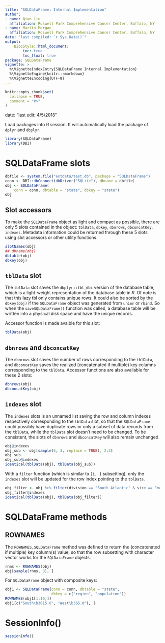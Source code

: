 ```yaml
---
title: "SQLDataFrame: Internal Implementation"
author:
- name: Qian Liu
  affiliation: Roswell Park Comprehensive Cancer Center, Buffalo, NY
- name: Martin Morgan
  affiliation: Roswell Park Comprehensive Cancer Center, Buffalo, NY
date: "last compiled: `r Sys.Date()`"
output:
    BiocStyle::html_document:
        toc: true
        toc_float: true
package: SQLDataFrame
vignette: >
  %\VignetteIndexEntry{SQLDataFrame Internal Implementation}
  %\VignetteEngine{knitr::rmarkdown}
  %\VignetteEncoding{UTF-8}
---
```


```r
knitr::opts_chunk$set(
  collapse = TRUE,
  comment = "#>"
)
```
date: "last edit: 4/5/2018"

[dbplyr]: https://cran.r-project.org/web/packages/dbplyr/index.html


Load packages into R session. It will automatically load the package
of `dplyr` and `dbplyr`.
```r
library(SQLDataFrame)
library(DBI)
```

# SQLDataFrame slots

```r
dbfile <- system.file("extdata/test.db", package = "SQLDataFrame")
conn <- DBI::dbConnect(dbDriver("SQLite"), dbname = dbfile)
obj <- SQLDataFrame(
    conn = conn, dbtable = "state", dbkey = "state")
obj
```

## Slot accessors

To make the `SQLDataFrame` object as light and compact as possible,
there are only 5 slots contained in the object: `tblData`, `dbkey`,
`dbnrows`, `dbconcatKey`, `indexes`. Metadata information could be
returned through these 5 slots using slot accessors or other utility
functions. 
```r
slotNames(obj)
## dbname(obj)
dbtable(obj)
dbkey(obj)
```

## `tblData` slot

The `tblData` slot saves the `dbplyr::tbl_dbi` version of the database
table, which is a light-weight representation of the database table in
_R_. Of note is that this lazy tbl only contains unique rows. It could
also be sorted by the `dbkey(obj)` if the `SQLDataFrame` object was
generated from `union` or `rbind`. So when the `saveSQLDataFrame()`
function was called, a database table will be written into a physical
disk space and have the unique records.

Accessor function is made avaible for this slot: 
```r
tblData(obj)
```

## `dbnrows` and `dbconcatKey`
The `dbnrows` slot saves the number of rows corresponding to the
`tblData`, and `dbconcatKey` saves the realized (concatenated if
multiple) key columns corresponding to the `tblData`. Accessor
functions are also available for these 2 slots: 

```r
dbnrows(obj)
dbconcatKey(obj)
```

## `indexes` slot
The `indexes` slots is an unnamed list saving the row and column
indexes respectively corresponding to the `tblData` slot, so that the
`SQLDataFrame` could possibly have duplicate rows or only a subset of
data records from the `tblData`, while the `tblData` slot doesn't need
to be changed. To be consistent, the slots of `dbnrows` and
`dbconcatKey` will also remain unchanged.

```r
obj@indexes
obj_sub <- obj[sample(5, 3, replace = TRUE), 2:3]
obj_sub
obj_sub@indexes
identical(tblData(obj), tblData(obj_sub))
```

With a `filter` function (which is similar to `[i, ]` subsetting),
only the `indexes` slot will be updated for the row index pointing to
the `tblData`.

```r
obj_filter <- obj %>% filter(division == "South Atlantic" & size == "medium")
obj_filter@indexes
identical(tblData(obj), tblData(obj_filter))
```

# SQLDataFrame methods

## ROWNAMES

The `ROWNAMES,SQLDataFrame` method was defined to return the
(concatenated if multiple) key column(s) value, so that the row
subsetting with character vector works for the `SQLDataFrame` objects.

```r
rnms <- ROWNAMES(obj)
obj[sample(rnms, 3), ]
```

For `SQLDataFrame` object with composite keys: 

```r
obj1 <- SQLDataFrame(conn = conn, dbtable = "state",
                     dbkey = c("region", "population"))
ROWNAMES(obj1[1:10,])
obj1[c("South\b3615.0", "West\b365.0"), ]
```

# SessionInfo()

```r
sessionInfo()
```
